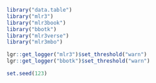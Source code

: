 ```r
library("data.table")
library("mlr3")
library("mlr3book")
library("bbotk")
library("mlr3verse")
library("mlr3mbo")

lgr::get_logger("mlr3")$set_threshold("warn")
lgr::get_logger("bbotk")$set_threshold("warn")

set.seed(123)
```
